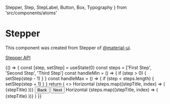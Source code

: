   Stepper,
  Step,
  StepLabel,
  Button,
  Box,
  Typography
} from 'src/components/atoms'

<Meta title="Components/atoms/Stepper" component={Stepper} />

# Stepper

This component was created from Stepper of [@material-ui](https://material-ui.com).

[Stepper API](https://material-ui.com/api/stepper)

<Preview>
  <Story name="Stepper">
    {() => {
      const [step, setStep] = useState(0)
      const steps = ['First Step', 'Second Step', 'Third Step']
      const handleMin = () => {
        if (step > 0) {
          setStep(step - 1)
        }
      }
      const handleMax = () => {
        if (step < steps.length) {
          setStep(step + 1)
        }
      }
      return (
        <>
          <Typography> Horizontal </Typography>
          <Stepper alternativeLabel activeStep={step}>
            {steps.map((stepTitle, index) => (
              <Step key={index}>
                <StepLabel>{stepTitle}</StepLabel>
              </Step>
            ))}
          </Stepper>
          <Box display="flex" justifyContent="space-around">
            <Button
              onClick={handleMin}
              variant="contained"
              color="secondary"
              size="small"
            >
              Back
            </Button>
            <Button
              onClick={handleMax}
              variant="contained"
              color="secondary"
              size="small"
            >
              Next
            </Button>
          </Box>
          <Typography> Horizontal </Typography>
          <Stepper orientation="vertical" activeStep={step}>
            {steps.map((stepTitle, index) => (
              <Step key={index}>
                <StepLabel>{stepTitle}</StepLabel>
              </Step>
            ))}
          </Stepper>
        </>
      )
    }}
  </Story>
</Preview>
